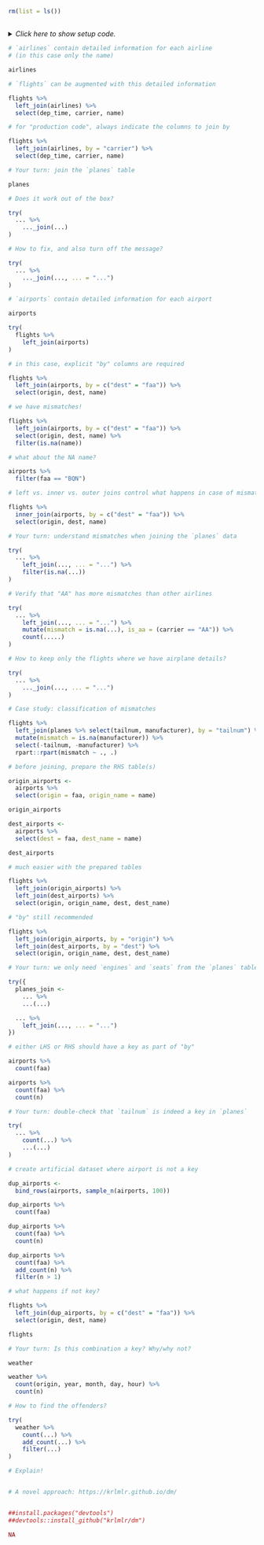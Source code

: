 ```r
rm(list = ls())
```


## <No caption defined>

<details><summary>*Click here to show setup code.*</summary>
```r
### <No caption defined>

```
```r
library(tidyverse)
library(nycflights13)

library(here)

library(conflicted)
conflict_prefer("filter", "dplyr")
conflict_prefer("lag", "dplyr")
```
</details>


```r
# `airlines` contain detailed information for each airline
# (in this case only the name)
```
```r
airlines
```


```r
# `flights` can be augmented with this detailed information
```
```r
flights %>%
  left_join(airlines) %>%
  select(dep_time, carrier, name)
```


```r
# for "production code", always indicate the columns to join by
```
```r
flights %>%
  left_join(airlines, by = "carrier") %>%
  select(dep_time, carrier, name)
```


```r
# Your turn: join the `planes` table
```
```r
planes
```


```r
# Does it work out of the box?
```
```r
try(
  ... %>%
    ..._join(...)
)
```


```r
# How to fix, and also turn off the message?
```
```r
try(
  ... %>%
    ..._join(..., ... = "...")
)
```


```r
# `airports` contain detailed information for each airport
```
```r
airports

try(
  flights %>%
    left_join(airports)
)
```


```r
# in this case, explicit "by" columns are required
```
```r
flights %>%
  left_join(airports, by = c("dest" = "faa")) %>%
  select(origin, dest, name)
```


```r
# we have mismatches!
```
```r
flights %>%
  left_join(airports, by = c("dest" = "faa")) %>%
  select(origin, dest, name) %>%
  filter(is.na(name))
```


```r
# what about the NA name?
```
```r
airports %>%
  filter(faa == "BQN")
```


```r
# left vs. inner vs. outer joins control what happens in case of mismatches
```
```r
flights %>%
  inner_join(airports, by = c("dest" = "faa")) %>%
  select(origin, dest, name)
```


```r
# Your turn: understand mismatches when joining the `planes` data
```
```r
try(
  ... %>%
    left_join(..., ... = "...") %>%
    filter(is.na(...))
)
```


```r
# Verify that "AA" has more mismatches than other airlines
```
```r
try(
  ... %>%
    left_join(..., ... = "...") %>%
    mutate(mismatch = is.na(...), is_aa = (carrier == "AA")) %>%
    count(.....)
)
```


```r
# How to keep only the flights where we have airplane details?
```
```r
try(
  ... %>%
    ..._join(..., ... = "...")
)
```


```r
# Case study: classification of mismatches
```
```r
flights %>%
  left_join(planes %>% select(tailnum, manufacturer), by = "tailnum") %>%
  mutate(mismatch = is.na(manufacturer)) %>%
  select(-tailnum, -manufacturer) %>%
  rpart::rpart(mismatch ~ ., .)
```


```r
# before joining, prepare the RHS table(s)
```
```r
origin_airports <-
  airports %>%
  select(origin = faa, origin_name = name)

origin_airports

dest_airports <-
  airports %>%
  select(dest = faa, dest_name = name)

dest_airports
```


```r
# much easier with the prepared tables
```
```r
flights %>%
  left_join(origin_airports) %>%
  left_join(dest_airports) %>%
  select(origin, origin_name, dest, dest_name)
```


```r
# "by" still recommended
```
```r
flights %>%
  left_join(origin_airports, by = "origin") %>%
  left_join(dest_airports, by = "dest") %>%
  select(origin, origin_name, dest, dest_name)
```


```r
# Your turn: we only need `engines` and `seats` from the `planes` table
```
```r
try({
  planes_join <-
    ... %>%
    ...(...)

  ... %>%
    left_join(..., ... = "...")
})
```


```r
# either LHS or RHS should have a key as part of "by"
```
```r
airports %>%
  count(faa)

airports %>%
  count(faa) %>%
  count(n)
```


```r
# Your turn: double-check that `tailnum` is indeed a key in `planes`
```
```r
try(
  ... %>%
    count(...) %>%
    ...(...)
)
```


```r
# create artificial dataset where airport is not a key
```
```r
dup_airports <-
  bind_rows(airports, sample_n(airports, 100))

dup_airports %>%
  count(faa)

dup_airports %>%
  count(faa) %>%
  count(n)

dup_airports %>%
  count(faa) %>%
  add_count(n) %>%
  filter(n > 1)
```


```r
# what happens if not key?
```
```r
flights %>%
  left_join(dup_airports, by = c("dest" = "faa")) %>%
  select(origin, dest, name)

flights
```


```r
# Your turn: Is this combination a key? Why/why not?
```
```r
weather

weather %>%
  count(origin, year, month, day, hour) %>%
  count(n)
```


```r
# How to find the offenders?
```
```r
try(
  weather %>%
    count(...) %>%
    add_count(...) %>%
    filter(...)
)
```


```r
# Explain!
```
```r

```


```r
# A novel approach: https://krlmlr.github.io/dm/
```
```r

```


```r
##install.packages("devtools")
##devtools::install_github("krlmlr/dm")
```
```r
NA
```
